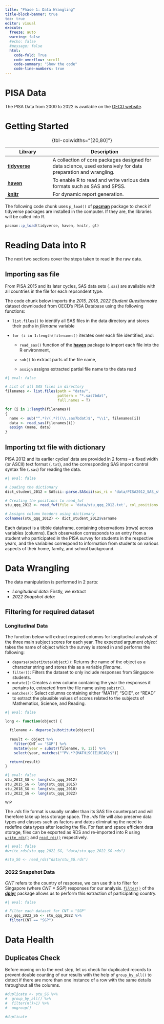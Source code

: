 ```yaml
---
title: "Phase 1: Data Wrangling"
title-block-banner: true
toc: true
editor: visual
execute: 
  freeze: auto
  warning: false
  #echo: false
  #message: false
  html:
    code-fold: True
    code-overflow: scroll
    code-summary: "Show the code"
    code-line-numbers: true
---
```


# PISA Data

The PISA Data from 2000 to 2022 is available on the [OECD website](https://www.oecd.org/pisa/data/).

# Getting Started

| **Library**                                 | **Description**                                                                                               |
|---------------------|---------------------------------------------------|
| [**tidyverse**](https://www.tidyverse.org/) | A collection of core packages designed for data science, used extensively for data preparation and wrangling. |
| [**haven**](https://haven.tidyverse.org/)   | To enable R to read and write various data formats such as SAS and SPSS.                                      |
| [**knitr**](https://yihui.org/knitr/)       | For dynamic report generation.                                                                                |

: {tbl-colwidths="\[20,80\]"}

The following code chunk uses `p_load()` of [**pacman**](https://rpubs.com/akshaypatankar/594834) package to check if tidyverse packages are installed in the computer. If they are, the libraries will be called into R.

```r
pacman::p_load(tidyverse, haven, knitr, gt)
```

# Reading Data into R

The next two sections cover the steps taken to read in the raw data.

## Importing sas file

From PISA 2015 and its later cycles, SAS data sets (`.sas`) are available with all countries in the file for each repsondent type.

The code chunk below imports the *2015, 2018, 2022 Student Questionnaire* dataset downloaded from OECD's PISA Database using the following functions:

-   `list.files()` to identify all SAS files in the data directory and stores their paths in *filename* variable

-   `for (i in 1:length(filenames))` iterates over each file identified, and:

    -   `read_sas()` function of the [**haven**](https://haven.tidyverse.org/) package to import each file into the R environment,

    -   `sub()` to extract parts of the file name,

    -   `assign` assigns extracted partial file name to the data read

```r
#| eval: false

# List of all SAS files in directory
filenames <- list.files(path = "data/",
                        pattern = "*.sas7bdat",
                        full.names = T)

for (i in 1:length(filenames))
{
  name <- sub("^.*?/(.*?)(\\.sas7bdat)$", "\\1", filenames[i])
  data <- read_sas(filenames[i])
  assign (name, data)
}
```

## Importing txt file with dictionary

PISA 2012 and its earlier cycles' data are provided in 2 forms -- a fixed width (or ASCII) text format (`.txt`), and the corresponding SAS import control syntax file (`.sas`) for reading the data.

```r
#| eval: false

# Loading the dictionary
dict_student_2012 = SAScii::parse.SAScii(sas_ri = 'data/PISA2012_SAS_student.sas')

# Creating the positions to read_fwf
stu_qqq_2012 <- read_fwf(file = 'data/stu_qqq_2012.txt', col_positions = fwf_widths(dict_student_2012$width), progress = T)

# Assigns column headers using dictionary
colnames(stu_qqq_2012) <- dict_student_2012$varname
```

Each dataset is a tibble dataframe, containing observations (rows) across variables (columns). Each observation corresponds to an entry from a student who participated in the PISA survey for students in the respective years, and the variables correspond to information from students on various aspects of their home, family, and school background.

# Data Wrangling

The data manipulation is performed in 2 parts:

-   *Longitudinal data:* Firstly, we extract 
-   *2022 Snapshot data:* 

## Filtering for required dataset

### Longitudinal Data

The function below will extract required columns for longitudinal analysis of the three main subject scores for each year. The expected argument *object* takes the name of object which the survey is stored in and performs the following:

-   `deparse(substitute(object))`: Returns the name of the object as a character string and stores this as a variable *filename*.
-   `filter()`: Filters the dataset to only include responses from Singapore students.
-   `mutate()`: Creates a new column containing the year the responses it pertains to, extracted from the file name using `substr()`.
-   `matches()`: Select columns containing either "MATH", "SCIE", or "READ" to extract the plausible values of scores related to the subjects of Mathematics, Science, and Reading.

```r
#| eval: false

long <- function(object) {
  
  filename <- deparse(substitute(object))
  
  result <- object %>% 
    filter(CNT == "SGP") %>% 
    mutate(year = substr(filename, 9, 12)) %>% 
    select(year, matches("^PV.*?(MATH|SCIE|READ)$"))  

  return(result)
}

```

```r
#| eval: false
stu_2012_SG <- long(stu_qqq_2012)
stu_2015_SG <- long(stu_qqq_2015)
stu_2018_SG <- long(stu_qqq_2018)
stu_2022_SG <- long(stu_qqq_2022)
```


~WIP~

The *.rds* file format is usually smaller than its SAS file counterpart and will therefore take up less storage space. The *.rds* file will also preserve data types and classes such as factors and dates eliminating the need to redefine data types after loading the file. For fast and space efficient data storage, files can be exported as RDS and re-imported into R using [`write_rds()`](https://readr.tidyverse.org/reference/read_rds.html) and [`read_rds()`](https://readr.tidyverse.org/reference/read_rds.html) respectively.

```r
#| eval: false
#write_rds(stu_qqq_2022_SG, "data/stu_qqq_2022_SG.rds")
```

```r
#stu_SG <- read_rds("data/stu_SG.rds")
```

### 2022 Snapshot Data
*CNT* refers to the country of response, we can use this to filter for Singapore (where *CNT = SGP*) responses for our analysis. [`filter()`](https://dplyr.tidyverse.org/reference/filter.html) of the [**dplyr**](https://dplyr.tidyverse.org/) package allows us to perform this extraction of participating country.

```r
#| eval: false

# Filter each dataset for CNT = "SGP"
stu_qqq_2022_SG <- stu_qqq_2022 %>% 
  filter(CNT == "SGP")

```

# Data Health

## Duplicates Check

Before moving on to the next step, let us check for duplicated records to prevent double counting of our results with the help of `group_by_all()` to detect if there are more than one instance of a row with the same details throughout all the columns.

```r
#duplicate <- stu_SG %>% 
#  group_by_all() %>% 
#  filter(n()>1) %>% 
#  ungroup()
  
#duplicate
```


